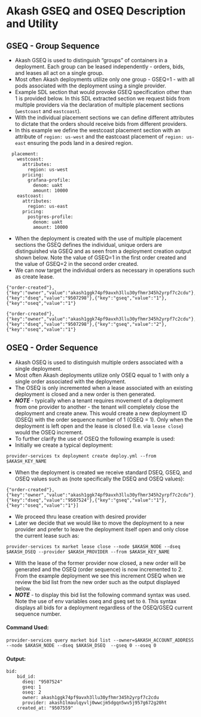 # Akash GSEQ and OSEQ Description and Utility

## GSEQ - Group Sequence

* Akash GSEQ is used to distinguish “groups” of containers in a deployment. Each group can be leased independently - orders, bids, and leases all act on a single group.
* Most often Akash deployments utilize only one group - GSEQ=1 - with all pods associated with the deployment using a single provider.
* Example SDL section that would provoke GSEQ specification other than 1 is provided below. In this SDL extracted section we request bids from multiple providers via the declaration of multiple placement sections (`westcoast` and `eastcoast`).
* With the individual placement sections we can define different attributes to dictate that the orders should receive bids from different providers.&#x20;
* In this example we define the westcoast placement section with an attribute of `region: us-west` and the eastcoast placement of `region: us-east` ensuring the pods land in a desired region.

```
  placement:
    westcoast:
      attributes:
        region: us-west
      pricing:
        grafana-profile:
          denom: uakt
          amount: 10000
    eastcoast:
      attributes:
        region: us-east
      pricing:
        postgres-profile:
          denom: uakt
          amount: 10000
```

* When the deployment is created with the use of multiple placement sections the GSEQ defines the individual, unique orders are distinguished via GSEQ and as seen from a  deployment creation output shown below. Note the value of GSEQ=1 in the first order created and the value of GSEQ=2 in the second order created.
* We can now target the individual orders as necessary in operations such as create lease.

```
{"order-created"},{"key":"owner","value":"akash1ggk74pf9avxh3llu30yfhmr345h2yrpf7c2cdu"},{"key":"dseq","value":"9507298"},{"key":"gseq","value":"1"},{"key":"oseq","value":"1"}

{"order-created"},{"key":"owner","value":"akash1ggk74pf9avxh3llu30yfhmr345h2yrpf7c2cdu"},{"key":"dseq","value":"9507298"},{"key":"gseq","value":"2"},{"key":"oseq","value":"1"}
```

## OSEQ - Order Sequence

* Akash OSEQ is used to distinguish multiple orders associated with a single deployment.
* Most often Akash deployments utilize only OSEQ equal to 1 with only a single order associated with the deployment.
* The OSEQ is only incremented when a lease associated with an existing deployment is closed and a new order is then generated.
* _**NOTE**_ - typically when a tenant requires movement of a deployment from one provider to another - the tenant will completely close the deployment and create anew. This would create a new deployment ID (DSEQ) with the order sequence number of 1 (OSEQ = 1). Only when the deployment is left open and the lease is closed (I.e. via `lease close`) would the OSEQ increment.
* To further clarify the use of OSEQ the following example is used:
* Initially we create a typical deployment:

```
provider-services tx deployment create deploy.yml --from $AKASH_KEY_NAME
```

* When the deployment is created we receive standard DSEQ, GSEQ, and OSEQ values such as (note specifically the DSEQ and OSEQ values):

```
{"order-created"},{"key":"owner","value":"akash1ggk74pf9avxh3llu30yfhmr345h2yrpf7c2cdu"},{"key":"dseq","value":"9507524"},{"key":"gseq","value":"1"},{"key":"oseq","value":"1"}]
```

* We proceed thru lease creation with desired provider
* Later we decide that we would like to move the deployment to a new provider and prefer to leave the deployment itself open and only close the current lease such as:

```
provider-services tx market lease close --node $AKASH_NODE --dseq $AKASH_DSEQ --provider $AKASH_PROVIDER --from $AKASH_KEY_NAME
```

* With the lease of the former provider now closed, a new order will be generated and the OSEQ (order sequence) is now incremented to 2. From the example deployment we see this increment OSEQ when we review the bid list from the new order such as the output displayed below.
* _**NOTE**_ - to display this bid list the following command syntax was used. Note the use of env variables oseq and gseq set to `0`. This syntax displays all bids for a deployment regardless of the OSEQ/GSEQ current sequence number.

#### Command Used:

```
provider-services query market bid list --owner=$AKASH_ACCOUNT_ADDRESS --node $AKASH_NODE --dseq $AKASH_DSEQ  --gseq 0 --oseq 0
```

#### Output:

```
bid:
    bid_id:
      dseq: "9507524"
      gseq: 1
      oseq: 2
      owner: akash1ggk74pf9avxh3llu30yfhmr345h2yrpf7c2cdu
      provider: akash1lmaulqyvlj0wwcjm5dgqn5wv5j957g672g20ht
    created_at: "9507559"
```

